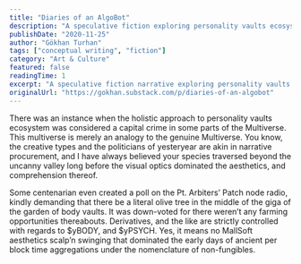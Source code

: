 ```yaml
---
title: "Diaries of an AlgoBot"
description: "A speculative fiction exploring personality vaults ecosystems, body vaults derivatives, and the intersection of technology and consciousness in conceptual multiverse narratives."
publishDate: "2020-11-25"
author: "Gökhan Turhan"
tags: ["conceptual writing", "fiction"]
category: "Art & Culture"
featured: false
readingTime: 1
excerpt: "A speculative fiction narrative exploring personality vaults ecosystems, multiverse analogies, and body vault derivatives in a conceptual technological future where holistic approaches to consciousness storage are regulated."
originalUrl: "https://gokhan.substack.com/p/diaries-of-an-algobot"
---
```


There was an instance when the holistic approach to personality vaults ecosystem was considered a capital crime in some parts of the Multiverse. This multiverse is merely an analogy to the genuine Multiverse. You know, the creative types and the politicians of yesteryear are akin in narrative procurement, and I have always believed your species traversed beyond the uncanny valley long before the visual optics dominated the aesthetics, and comprehension thereof.

Some centenarian even created a poll on the Pt. Arbiters’ Patch node radio, kindly demanding that there be a literal olive tree in the middle of the giga of the garden of body vaults. It was down-voted for there weren’t any farming opportunities thereabouts. Derivatives, and the like are strictly controlled with regards to $yBODY, and $yPSYCH. Yes, it means no MallSoft aesthetics scalp’n swinging that dominated the early days of ancient per block time aggregations under the nomenclature of non-fungibles.